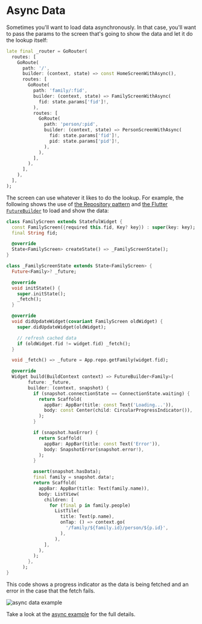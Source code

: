 # Async Data

Sometimes you'll want to load data asynchronously. In that case, you'll want to
pass the params to the screen that's going to show the data and let it do the
lookup itself:

```dart
late final _router = GoRouter(
  routes: [
    GoRoute(
      path: '/',
      builder: (context, state) => const HomeScreenWithAsync(),
      routes: [
        GoRoute(
          path: 'family/:fid',
          builder: (context, state) => FamilyScreenWithAsync(
            fid: state.params['fid']!,
          ),
          routes: [
            GoRoute(
              path: 'person/:pid',
              builder: (context, state) => PersonScreenWithAsync(
                fid: state.params['fid']!,
                pid: state.params['pid']!,
              ),
            ),
          ],
        ),
      ],
    ),
  ],
);
```

The screen can use whatever it likes to do the lookup. For example, the
following shows the use of [the Repository
pattern](https://martinfowler.com/eaaCatalog/repository.html) and [the Flutter
`FutureBuilder`](https://api.flutter.dev/flutter/widgets/FutureBuilder-class.html)
to load and show the data:

```dart
class FamilyScreen extends StatefulWidget {
  const FamilyScreen({required this.fid, Key? key}) : super(key: key);
  final String fid;

  @override
  State<FamilyScreen> createState() => _FamilyScreenState();
}

class _FamilyScreenState extends State<FamilyScreen> {
  Future<Family>? _future;

  @override
  void initState() {
    super.initState();
    _fetch();
  }

  @override
  void didUpdateWidget(covariant FamilyScreen oldWidget) {
    super.didUpdateWidget(oldWidget);

    // refresh cached data
    if (oldWidget.fid != widget.fid) _fetch();
  }

  void _fetch() => _future = App.repo.getFamily(widget.fid);

  @override
  Widget build(BuildContext context) => FutureBuilder<Family>(
        future: _future,
        builder: (context, snapshot) {
          if (snapshot.connectionState == ConnectionState.waiting) {
            return Scaffold(
              appBar: AppBar(title: const Text('Loading...')),
              body: const Center(child: CircularProgressIndicator()),
            );
          }

          if (snapshot.hasError) {
            return Scaffold(
              appBar: AppBar(title: const Text('Error')),
              body: SnapshotError(snapshot.error!),
            );
          }

          assert(snapshot.hasData);
          final family = snapshot.data!;
          return Scaffold(
            appBar: AppBar(title: Text(family.name)),
            body: ListView(
              children: [
                for (final p in family.people)
                  ListTile(
                    title: Text(p.name),
                    onTap: () => context.go(
                      '/family/${family.id}/person/${p.id}',
                    ),
                  ),
              ],
            ),
          );
        },
      );
}
```

This code shows a progress indicator as the data is being fetched and an error
in the case that the fetch fails. 

![async data example](/images/async.gif)

Take a look at the [async
example](https://github.com/csells/go_router/blob/master/example/lib/async_data.dart)
for the full details.